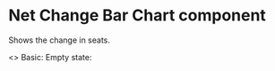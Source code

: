 
<Meta title="Elections|GE2019/Net Change Bar Chart" component={NetChangeBarChart} />

# Net Change Bar Chart component

Shows the change in seats.

<Preview>
  <Story name="Examples">
    <>
      Basic:
      <NetChangeBarChart
        tableHeaders={['Party', '0', '+/-']}
        data={[
          {
            party: 'Conservative',
            seatChange: -13,
            isInTable: true,
          },
          { party: 'Labour', seatChange: 30, isInTable: true },
          { party: 'SNP', seatChange: -21, isInTable: true },
          {
            party: 'Liberal Democrats',
            seatChange: 4,
            isInTable: true,
          },
          {
            party: 'DUP',
            seatChange: 2,
            isInTable: true,
          },
          {
            party: 'Sinn Fein',
            seatChange: 2,
            isInTable: true,
          },
          {
            party: 'Independent/Others',
            seatChange: -9,
            isInTable: true,
            isOthers: true,
          },
          { party: 'Alliance', seatChange: 2, isInTable: false, isOthers: true },
          { party: 'UUP', seatChange: 1, isInTable: false, isOthers: true },
        ]}
      />
      Empty state:
      <NetChangeBarChart
        tableHeaders={['Party', '0', '+/-']}
        data={[
          {
            party: 'Conservative',
            seatChange: 0,
            isInTable: true,
          },
          { party: 'Labour', seatChange: 0, isInTable: true },
          { party: 'SNP', seatChange: 0, isInTable: true },
          {
            party: 'Liberal Democrats',
            seatChange: 0,
            isInTable: true,
          },
          {
            party: 'DUP',
            seatChange: 0,
            isInTable: true,
          },
          {
            party: 'Sinn Fein',
            seatChange: 0,
            isInTable: true,
          },
          {
            party: 'Independent/Others',
            seatChange: 0,
            isInTable: true,
            isOthers: true,
          },
          { party: 'Alliance', seatChange: 0, isInTable: false, isOthers: true },
          { party: 'UUP', seatChange: 0, isInTable: false, isOthers: true },
        ]}
      />
    </>
  </Story>
</Preview>
